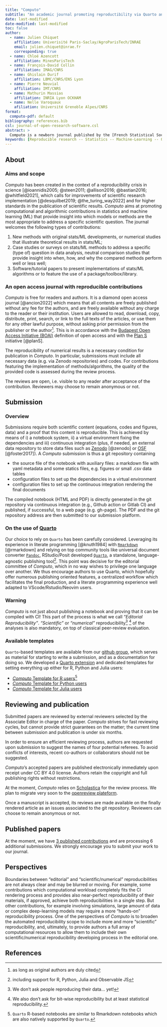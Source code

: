 ```yaml
---
title: "Computo"
subtitle: "An academic journal promoting reproductibility via Quarto and Continuous Integration"
date: last-modified
date-modified: last-modified
toc: false
author:
  - name: Julien Chiquet
    affiliation: Univerisité Paris-Saclay/AgroParisTech/INRAE
    email: julien.chiquet@inrae.fr
    corresponding: true
  - name: Chloé Azencott
    affiliation: MinesParisTech
  - name: François-David Collin
    affiliation: IMAG/CNRS
  - name: Ghislain Durif
    affiliation: LBMC/CNRS/ENS Lyon
  - name: Pierre Neuvial
    affiliation: IMT/CNRS
  - name: Mathurin Massias
    affiliation: INRIA Lyon OCKHAM
  - name: Nelle Varoquaux
    afiliation: Université Grenoble Alpes/CNRS
format:
  computo-pdf: default
bibliography: references.bib
csl: journal-of-open-research-software.csl
abstract: >
  Computo is a newborn journal published by the [French Statistical Society](https://sfds.asso.fr/) which aims at promoting computational/algorithmic contributions in statistics and machine learning. In order to achieve this goal, Computo goes beyond classical static publications by leveraging technical advances in literate programming and scientific reporting. We present in this talk the solution that we put in place so far to support both editorial and scientific reproducibility, that relies on community-based tools like Quarto, Github actions and open review. See our webpage \url{https://computo.sfds.asso.fr/}, and github group \url{https://github.com/computorg}.
keywords: [Reproducible research -- Statistics -- Machine-Learning -- Quarto -- R -- Python -- Julia]
---
```


## About

### Aims and scope

*Computo* has been created in the context of a reproducibility crisis in science [@ioannidis2005; @steen2011; @allison2016; @bastian2016; @whitfield2021], which calls for improvements of scientific research implementation [@desquilbet2019; @the_turing_way2022] and for higher standards in the publication of scientific results. *Computo* aims at promoting computational and algorithmic contributions in statistics and machine learning (ML) that provide insight into which models or methods are the most appropriate to address a specific scientific question. The journal welcomes the following types of contributions:

1. New methods with original stats/ML developments, or numerical studies that illustrate theoretical results in stats/ML;
2. Case studies or surveys on stats/ML methods to address a specific (type of) question in data analysis, neutral comparison studies that provide insight into when, how, and why the compared methods perform well or less well;
3. Software/tutorial papers to present implementations of stats/ML algorithms or to feature the use of a package/toolbox/library.

### An open access journal with reproducible contributions

*Computo* is free for readers and authors. It is a diamond open access journal [@ancion2022] which means that all contents are freely published without any fee for the authors, and are freely available without any charge to the reader or their institution. Users are allowed to read, download, copy, distribute, print, search, or link to the full texts of the articles, or use them for any other lawful purpose, without asking prior permission from the publisher or the author^[as long as original authors are duly cited]. This is in accordance with the [Budapest Open Access Initiative (BOAI)](https://www.budapestopenaccessinitiative.org/) definition of open access and with the [Plan S](https://www.coalition-s.org/addendum-to-the-coalition-s-guidance-on-the-implementation-of-plan-s/principles-and-implementation/) initiative [@planS].

The reproducibility of numerical results is a necessary condition for publication in *Computo*. In particular, submissions must include all necessary data (e.g. via Zenodo repositories) and codes. For contributions featuring the implementation of methods/algorithms, the quality of the provided code is assessed during the review process.

The reviews are open, i.e. visible to any reader after acceptance of the contribution. Reviewers may choose to remain anonymous or not.

## Submission

### Overview

Submissions require both scientific content (equations, codes and figures, data) and a proof that this content is reproducible. This is achieved by means of i) a notebook system, ii) a virtual environment fixing the dependencies and iii) continuous integration (plus, if needed, an external data repository to store data files such as [Zenodo](https://zenodo.org/) [@zenodo] or [OSF](https://osf.io/) [@foster2017]). A *Computo* submission is thus a git repository containing

- the source file of the notebook with auxiliary files: a markdown file with yaml metadata and some statics files, e.g. figures or small .csv data tables
- configuration files to set up the dependencies in a virtual environment
- configuration files to set up the continuous integration rendering the final documents

The compiled notebook (HTML and PDF) is directly generated in the git repository via continuous integration (e.g., Github action or Gitlab CI) and published, if successful, to a web page (e.g. gh-page). The PDF and the git repository address are then submitted to our submission platform.

::: {.callout-note}
### On the use of [Quarto](https://quarto.org/)

Our choice to rely on `Quarto` has been carefully considered. Leveraging its experience in literate programming [@knuth1984] with [`Rmarkdown`](https://pkgs.rstudio.com/rmarkdown/) [@rmarkdown] and relying on top community tools like universal document converter [`Pandoc`](https://pandoc.org/), RStudio/Posit developed [`Quarto`](https://quarto.org/), a standalone, language-agnostic publishing tool^[including support for R, Python, Julia and Observable JS]. This point was decisive for the editorial committee of *Computo*, which in no way wishes to privilege one language over another. We thus encourage authors to use Quarto, which hopefully offer numerous publishing oriented features, a centralized workflow which facilitates the final production, and a literate programming experience well adapted to VScode/Rstudio/Neovim users.
:::

::: {.callout-warning}
### **Warning**
*Computo* is not just about publishing a notebook and proving that it can be compiled with CI! This part of the process is what we call _"Editorial Reproducibility"_. _"Scientific"_ or _"numerical"_ reproducibility^[We don't ask people reproducing their data... yet!] ^[We also don't ask for bit-wise reproducibility but at least statistical reproducibility.] of the analyses is also mandatory, on top of classical peer-review evaluation.
:::

### Available templates

`Quarto`-based templates are available from our [github group](https://github.com/computorg/), which serves as material for starting to write a submission, and as a documentation for doing so. We developed a [Quarto extension](https://github.com/computorg/computo-quarto-extension) and dedicated templates for setting everything up either for R, Python and Julia users:

- [*Computo* Template for R users](https://github.com/computorg/template-computo-R)^[`Quarto` R-based notebooks are similar to Rmarkdown notebooks which are also natively supported by `Quarto`.]
- [*Computo* Template for Python users](https://github.com/computorg/template-computo-python)
- [*Computo* Template for Julia users](https://github.com/computorg/template-computo-julia)

<!--
If you are attached to Jupyter book or do not prefer to use Quarto, you are still encouraged to submit to *Computo*:a Jupyter-myst template is available that requires more formatting work for production, but author comfort is a priority:

- [Jupyter Myst template](https://github.com/computorg/template-computo-myst)
-->

##  Reviewing and publication

Submitted papers are reviewed by external reviewers selected by the Associate Editor in charge of the paper. *Computo* strives for fast reviewing cycles, but cannot provide strict guarantees on the matter; the current time between submission and publication is under six months.

In order to ensure an efficient reviewing process, authors are requested upon submission to suggest the names of four potential referees. To avoid conflicts of interests, recent co-authors or collaborators should not be suggested.

*Computo*’s accepted papers are published electronically immediately upon receipt under CC BY 4.0 license. Authors retain the copyright and full publishing rights without restrictions.

At the moment, *Computo* relies on [Scholastica](https://scholasticahq.com/) for the review process. We plan to migrate very soon to the [openreview plateform](https://openreview.net/).

Once a manuscript is accepted, its reviews are made available on the finally rendered article as an issues associated to the git repository. Reviewers can choose to remain anonymous or not.

## Published papers

At the moment, we have [3 published contributions](https://computo.sfds.asso.fr/publications/) and are processing 6 additional submissions. We strongly encourage you to submit your work to our journal.

## Perspectives

Boundaries between “editorial” and “scientific/numerical” reproducibilities are not always clear and may be blurred or moving. For example, some contributions which computational workload completely fits the CI rendering process and provides also near-perfect reproducibility of their materials, if approved, achieve both reproducibilities in a single step. But other contributions, for example involving simulations, large amount of data or complex deep-learning models may require a more “hands-on” reproducibility process. One of the perspectives of *Computo* is to broaden the automated reproducibility scope to include more and more “scientific” reproducibility, and, ultimately, to provide authors a full array of computational resources to allow them to include their own scientific/numerical reproducibility developing process in the editorial one.

## References

::: {#refs}
:::

